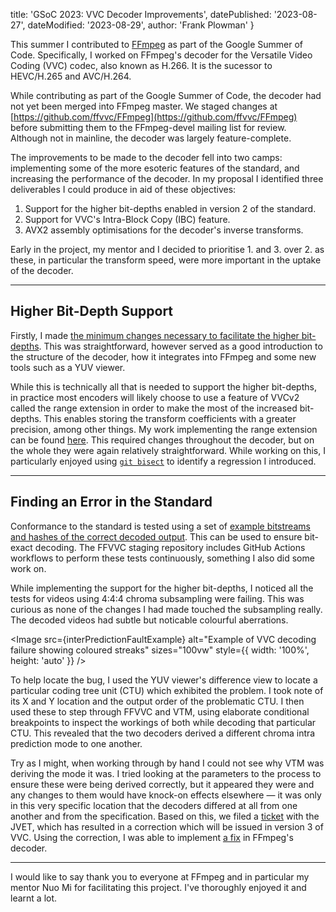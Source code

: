   title: 'GSoC 2023: VVC Decoder Improvements',
  datePublished: '2023-08-27',
  dateModified: '2023-08-29',
  author: 'Frank Plowman'
}


<Post id='gsoc-23-writeup' meta={meta}>

This summer I contributed to [FFmpeg](https://ffmpeg.org/) as part of the Google Summer of Code. Specifically, I worked on FFmpeg's decoder for the Versatile Video Coding (VVC) codec, also known as H.266. It is the sucessor to HEVC/H.265 and AVC/H.264.

While contributing as part of the Google Summer of Code, the decoder had not yet been merged into FFmpeg master. We staged changes at [https://github.com/ffvvc/FFmpeg](https://github.com/ffvvc/FFmpeg) before submitting them to the FFmpeg-devel mailing list for review. Although not in mainline, the decoder was largely feature-complete.

The improvements to be made to the decoder fell into two camps: implementing some of the more esoteric features of the standard, and increasing the performance of the decoder. In my proposal I identified three deliverables I could produce in aid of these objectives:
1. Support for the higher bit-depths enabled in version 2 of the standard.
2. Support for VVC's Intra-Block Copy (IBC) feature.
3. AVX2 assembly optimisations for the decoder's inverse transforms.

Early in the project, my mentor and I decided to prioritise 1. and 3. over 2. as these, in particular the transform speed, were more important in the uptake of the decoder.

---
## Higher Bit-Depth Support

Firstly, I made [the minimum changes necessary to facilitate the higher bit-depths](https://github.com/ffvvc/FFmpeg/pull/84). This was straightforward, however served as a good introduction to the structure of the decoder, how it integrates into FFmpeg and some new tools such as a YUV viewer.

While this is technically all that is needed to support the higher bit-depths, in practice most encoders will likely choose to use a feature of VVCv2 called the range extension in order to make the most of the increased bit-depths. This enables storing the transform coefficients with a greater precision, among other things. My work implementing the range extension can be found [here](https://github.com/ffvvc/FFmpeg/pull/91). This required changes throughout the decoder, but on the whole they were again relatively straightforward. While working on this, I particularly enjoyed using [`git bisect`](https://git-scm.com/docs/git-bisect) to identify a regression I introduced.

---
## Finding an Error in the Standard

Conformance to the standard is tested using a set of [example bitstreams and hashes of the correct decoded output](https://www.itu.int/wftp3/av-arch/jvet-site/bitstream_exchange/). This can be used to ensure bit-exact decoding. The FFVVC staging repository includes GitHub Actions workflows to perform these tests continuously, something I also did some work on.

While implementing the support for the higher bit-depths, I noticed all the tests for videos using 4:4:4 chroma subsampling were failing. This was curious as none of the changes I had made touched the subsampling really. The decoded videos had subtle but noticable colourful aberrations.

<Image src={interPredictionFaultExample} alt="Example of VVC decoding failure showing coloured streaks" sizes="100vw" style={{ width: '100%', height: 'auto' }} />

To help locate the bug, I used the YUV viewer's difference view to locate a particular coding tree unit (CTU) which exhibited the problem. I took note of its X and Y location and the output order of the problematic CTU. I then used these to step through FFVVC and VTM, using elaborate conditional breakpoints to inspect the workings of both while decoding that particular CTU. This revealed that the two decoders derived a different chroma intra prediction mode to one another.

Try as I might, when working through by hand I could not see why VTM was deriving the mode it was. I tried looking at the parameters to the process to ensure these were being derived correctly, but it appeared they were and any changes to them would have knock-on effects elsewhere — it was only in this very specific location that the decoders differed at all from one another and from the specification. Based on this, we filed a [ticket](https://jvet.hhi.fraunhofer.de/trac/vvc/ticket/1602) with the JVET, which has resulted in a correction which will be issued in version 3 of VVC. Using the correction, I was able to implement [a fix](https://github.com/ffvvc/FFmpeg/pull/90) in FFmpeg's decoder.

---
I would like to say thank you to everyone at FFmpeg and in particular my mentor Nuo Mi for facilitating this project. I've thoroughly enjoyed it and learnt a lot.

</Post>
